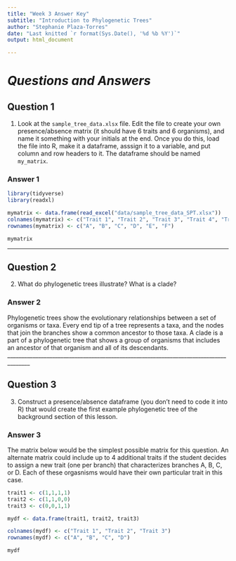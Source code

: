 ```yaml
---
title: "Week 3 Answer Key"
subtitle: "Introduction to Phylogenetic Trees"
author: "Stephanie Plaza-Torres"
date: "Last knitted `r format(Sys.Date(), '%d %b %Y')`"
output: html_document

---
```

# _Questions and Answers_


## Question 1

1. Look at the `sample_tree_data.xlsx` file. Edit the file to create your own presence/absence matrix (it should have 6 traits and 6 organisms), and name it something with your initials at the end. Once you do this, load the file into R, make it a dataframe, asssign it to a variable, and put column and row headers to it. The dataframe should be named `my_matrix`. 


### Answer 1

```r
library(tidyverse)
library(readxl)

mymatrix <- data.frame(read_excel("data/sample_tree_data_SPT.xlsx"))
colnames(mymatrix) <- c("Trait 1", "Trait 2", "Trait 3", "Trait 4", "Trait 5", "Trait 6") 
rownames(mymatrix) <- c("A", "B", "C", "D", "E", "F") 

mymatrix
```

______________________________________________________________________________________

## Question 2

2. What do phylogenetic trees illustrate? What is a clade?

### Answer 2

Phylogenetic trees show the evolutionary relationships between a set of organisms or taxa. Every end tip of a tree represents a taxa, and the nodes that join the branches show a common ancestor to those taxa. A clade is a part of a phylogenetic tree that shows a group of organisms that includes an ancestor of that organism and all of its descendants.
______________________________________________________________________________________

## Question 3

3. Construct a presence/absence dataframe (you don't need to code it into R) that would create the first example phylogenetic tree of the background section of this lesson.

### Answer 3

The matrix below would be the simplest possible matrix for this question. An alternate matrix could include up to 4 additional traits if the student decides to assign a new trait (one per branch) that characterizes branches A, B, C, or D. Each of these orgasnisms would have their own particular trait in this case.

```r
trait1 <- c(1,1,1,1)
trait2 <- c(1,1,0,0)
trait3 <- c(0,0,1,1)

mydf <- data.frame(trait1, trait2, trait3)

colnames(mydf) <- c("Trait 1", "Trait 2", "Trait 3") 
rownames(mydf) <- c("A", "B", "C", "D") 

mydf
```
 
